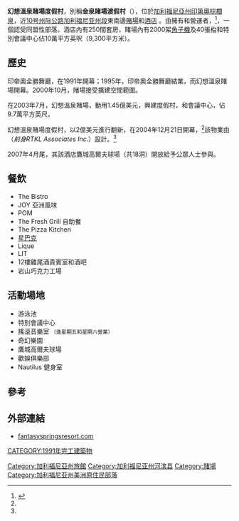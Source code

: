 {{short description|Casino and hotel in Palm Springs, California}}
{{Infobox Casino
| casino        = 幻想溫泉賭場度假村<BR>Fantasy Springs Resort Casino
| logo          = 
| logo_size     = 
| image         =
| image_size    = 
| image_caption =
| location      =
| coordinates   =
| address       = 美國加福尼亞州印第奧印第奧泉道84245號（郵編：92203）
| date_opened   = 2004年12月21日<ref name = fsr1>{{cite web |author= |title=幻想溫泉賭場度假村 |url=http://www.casenet.com/concert/casinoinfo.htm#fantasysprings |work= |publisher= |date= |accessdate=2010-01-18 |archive-date=2022-04-01 |archive-url=https://web.archive.org/web/20220401081041/http://casenet.com/concert/casinoinfo.htm#fantasysprings }}</ref>
| names_pre     =
| date_closed   =
| casino_type   = 印第安賭場
| theme         =
| owner         = 美國原住民部落
| architect     =楷亞銳衡
| rooms         = 250 <ref>{{Cite web |url=http://www.fantasyspringsresort.com/prod/resort/resort.php |title=Fantasy Springs Hotel Information |access-date=2020-11-08 |archive-date=2018-07-18 |archive-url=https://web.archive.org/web/20180718094518/http://fantasyspringsresort.com/prod/resort/resort.php }}</ref>
| space_gaming  =
| shows         =
| attractions   = ''特別會議中心''<br>''搖滾音樂室''<br>''奇幻樂園''<br>''鷹城高爾夫球場''<br>''歡娛俱樂部<br>Nautilus健身室''
| renovations   = 2004年
| website       = http://www.fantasyspringsresort.com/
|名稱=|商店編號=|營業時間=24小時}}

'''幻想溫泉賭場度假村'''，別稱'''金泉賭場渡假村'''（{{lang-en|'''Fantasy Springs Resort Casino'''}}），位於[[加利福尼亞州|加利福尼亞州]][[印第奥_(加利福尼亚州)|印第奧]][[棕櫚泉|棕櫚泉]]，近[[10号州际公路加利福尼亚州段|10号州际公路加利福尼亚州段]]東南邊[[賭場|賭場]]和[[酒店|酒店]] 。由{{tsl|en|Cabazon Band of Mission Indians|美國原住民部落}}擁有和營運者，<ref>{{cite web |url=http://www.rtkl.com/markets/34/Hospitality.aspx |title=Hospitality |author= |date= |work= |publisher=RTLK Associates |accessdate=2010-02-10 |archive-date=2014-03-01 |archive-url=https://web.archive.org/web/20140301032515/http://www.rtkl.com/Markets/34/Hospitality.aspx }}</ref>，一個認受同盟性部落。酒店內有250間套房，賭場內有2000架[[角子機|角子機]]及{{tsl|en|video poker|视频扑克机}}40張枱和特別會議中心佔10萬平方英呎（9,300平方米）。

==歷史==
印帝奧全勝舞廳，在1991年開幕；1995年，印帝奧全勝舞廳結業，而幻想溫泉賭場開幕。2000年10月，賭場接受擴建空間範圍。

在2003年7月，幻想溫泉賭場，動用1.45億美元，興建度假村，和會議中心，佔9.7萬平方英尺。

幻想溫泉賭場度假村，以2億美元進行翻新，在2004年12月21日開幕，<ref name = fsr1/>該物業由{{tsl|en|CallisonRTKL|楷亞銳衡}}（''前身RTKL Associates Inc.''）設計。<ref name = fsr1/>

2007年4月尾，其該酒店鷹城高爾夫球場（共18洞）開放給予公眾人士參與。

==餐飲==
* The Bistro
* JOY 亞洲風味
* POM
* The Fresh Grill 自助餐
* The Pizza Kitchen
* [[星巴克|星巴克]]
* Lique
* LIT
* 12樓雞尾酒貴賓室和酒吧
* 岩山巧克力工場

==活動場地==
* 游泳池
* 特別會議中心
* 搖滾音樂室 <small>（逢星期五和星期六營業）</small>
* 奇幻樂園
* 鷹城高爾夫球場
* 歡娛俱樂部
* Nautilus 健身室

==參考==
{{reflist}}

==外部連結==
* [http://www.fantasyspringsresort.com/ fantasyspringsresort.com] {{Wayback|url=http://www.fantasyspringsresort.com/ |date=20090107054026 }}
{{coord|33.721|-116.194|display=title}}

[[Category:加利福尼亞州旅館|Category:加利福尼亞州旅館]]
[[Category:加利福尼亚州河滨县|Category:加利福尼亚州河滨县]]
[[Category:賭場|Category:賭場]]
[[Category:加利福尼亚州美洲原住民部落|Category:加利福尼亚州美洲原住民部落]]
[[CATEGORY:1991年完工建築物|CATEGORY:1991年完工建築物]]